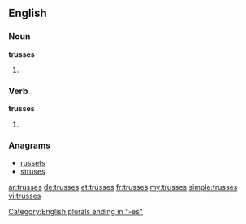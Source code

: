==English==

===Noun===
'''trusses'''

# {{plural of|truss}}

===Verb===
'''trusses'''

# {{en-third-person singular of|truss}}

===Anagrams===
* [[russets#English|russets]]
* [[struses#English|struses]]

[[Category:English plurals ending in "-es"]]

[[ar:trusses]]
[[de:trusses]]
[[et:trusses]]
[[fr:trusses]]
[[my:trusses]]
[[simple:trusses]]
[[vi:trusses]]
